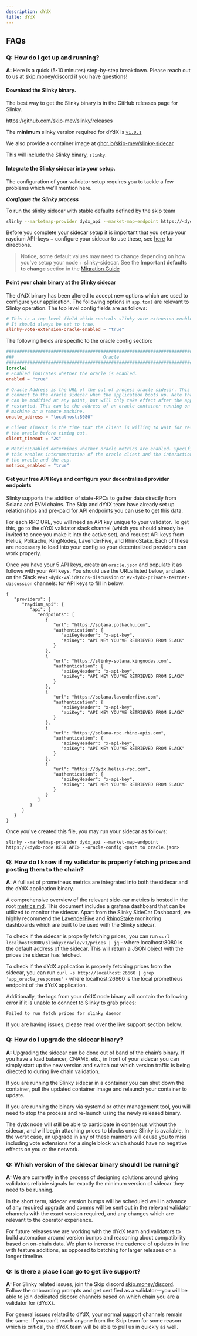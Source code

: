 ```yaml
---
description: dYdX
title: dYdX
---
```


## FAQs

### **Q: How do I get up and running?**

**A:** Here is a quick (5-10 minutes) step-by-step breakdown. Please reach out to us at [skip.money/discord](http://skip.money/discord) if you have questions!

#### **Download the Slinky binary.**

The best way to get the Slinky binary is in the GitHub releases page for Slinky.

https://github.com/skip-mev/slinky/releases

The **minimum** slinky version required for dYdX is [`v1.0.1`](https://github.com/skip-mev/slinky/releases/tag/v1.0.1)

We also provide a container image at [ghcr.io/skip-mev/slinky-sidecar](https://github.com/skip-mev/slinky/pkgs/container/slinky-sidecar/230279145?tag=v1.0.1)

This will include the Slinky binary, `slinky`.

#### **Integrate the Slinky sidecar into your setup.**

The configuration of your validator setup requires you to tackle a few problems which we’ll mention here.

**_Configure the Slinky process_**

To run the slinky sidecar with stable defaults defined by the skip team

```bash
slinky --marketmap-provider dydx_api --market-map-endpoint https://<dydx-node REST API endpoint>
```

Before you complete your sidecar setup it is important that you setup your raydium API-keys + configure your sidecar to use these, see [here](#get-your-free-api-keys-and-configure-your-decentralized-provider-endpoints) for directions.

> Notice, some default values may need to change depending on how you've setup your node + slinky-sidecar. See the **Important defaults to change** section in the [Migration Guide](../validator/5-migration-guide.md#important-defaults-to-change)

#### **Point your chain binary at the Slinky sidecar**

The dYdX binary has been altered to accept new options which are used to configure your application. The following options in `app.toml` are relevant to Slinky operation.
The top level config fields are as follows:

```toml
# This is a top level field which controls slinky vote extension enablement.
# It should always be set to true.
slinky-vote-extension-oracle-enabled = "true"
```

The following fields are specific to the oracle config section:

```toml
###############################################################################
###                                  Oracle                                 ###
###############################################################################
[oracle]
# Enabled indicates whether the oracle is enabled.
enabled = "true"

# Oracle Address is the URL of the out of process oracle sidecar. This is used to
# connect to the oracle sidecar when the application boots up. Note that the address
# can be modified at any point, but will only take effect after the application is
# restarted. This can be the address of an oracle container running on the same
# machine or a remote machine.
oracle_address = "localhost:8080"

# Client Timeout is the time that the client is willing to wait for responses from
# the oracle before timing out.
client_timeout = "2s"

# MetricsEnabled determines whether oracle metrics are enabled. Specifically
# this enables intsrumentation of the oracle client and the interaction between
# the oracle and the app.
metrics_enabled = "true"
```

#### **Get your free API Keys and configure your decentralized provider endpoints**

Slinky supports the addition of state-RPCs to gather data directly from Solana and EVM chains. The Skip and dYdX
team have already set up relationships and pre-paid for API endpoints you can use to get this data.

For each RPC URL, you will need an API key unique to your validator. To get this, go to the dYdX validator slack channel
(which you should already be invited to once you make it into the active set), and request API keys from Helius, Polkachu,
KingNodes, LavenderFive, and RhinoStake. Each of these are necessary to load into your config so your decentralized providers
can work properly.

Once you have your 5 API keys, create an `oracle.json` and populate it as follows with your API keys. You should use the URLs listed below, and ask on the Slack `#ext-dydx-validators-discussion` or `#v-dydx-private-testnet-discussion` channels:
for API keys to fill in below.

```
{
   "providers": {
      "raydium_api": {
         "api": {
            "endpoints": [
               {
                  "url": "https://solana.polkachu.com",
                  "authentication": {
                     "apiKeyHeader": "x-api-key",
                     "apiKey": "API KEY YOU'VE RETRIEVED FROM SLACK"
                  }
               },
               {
                  "url": "https://slinky-solana.kingnodes.com",
                  "authentication": {
                     "apiKeyHeader": "x-api-key",
                     "apiKey": "API KEY YOU'VE RETRIEVED FROM SLACK"
                  }
               },
               {
                  "url": "https://solana.lavenderfive.com",
                  "authentication": {
                     "apiKeyHeader": "x-api-key",
                     "apiKey": "API KEY YOU'VE RETRIEVED FROM SLACK"
                  }
               },
               {
                  "url": "https://solana-rpc.rhino-apis.com",
                  "authentication": {
                     "apiKeyHeader": "x-api-key",
                     "apiKey": "API KEY YOU'VE RETRIEVED FROM SLACK"
                  }
               },
               {
                  "url": "https://dydx.helius-rpc.com",
                  "authentication": {
                     "apiKeyHeader": "x-api-key",
                     "apiKey": "API KEY YOU'VE RETRIEVED FROM SLACK"
                  }
               }
            ]
         }
      }
   }
}
```

Once you've created this file, you may run your sidecar as follows:

```
slinky --marketmap-provider dydx_api --market-map-endpoint https://<dydx-node REST API> --oracle-config <path to oracle.json>
```

### **Q: How do I know if my validator is properly fetching prices and posting them to the chain?**

**A:** A full set of prometheus metrics are integrated into both the sidecar and the dYdX application binary.

A comprehensive overview of the relevant side-car metrics is hosted in the root [metrics.md](https://github.com/skip-mev/slinky/blob/main/metrics.md). This document includes a grafana dashboard that can be utilized to monitor the sidecar. Apart from the Slinky SideCar Dashboard, we highly recommend the [LavenderFive](https://github.com/LavenderFive/slinky-monitoring) and [RhinoStake](https://github.com/RhinoStake/slinky_monitoring_dashboard) monitoring dashboards which are built to be used with the Slinky sidecar.

To check if the sidecar is properly fetching prices, you can run `curl localhost:8080/slinky/oracle/v1/prices | jq` - where localhost:8080 is the default address of the sidecar. This will return a JSON object with the prices the sidecar has fetched.

To check if the dYdX application is properly fetching prices from the sidecar, you can run `curl -s http://localhost:26660 | grep 'app_oracle_responses'` - where localhost:26660 is the local prometheus endpoint of the dYdX application.

Additionally, the logs from your dYdX node binary will contain the following error if it is unable to connect to Slinky to grab prices:

`Failed to run fetch prices for slinky daemon`

If you are having issues, please read over the live support section below.

### **Q: How do I upgrade the sidecar binary?**

**A:** Upgrading the sidecar can be done out of band of the chain’s binary. If you have a load balancer, CNAME, etc., in front of your sidecar you can simply start up the new version and switch out which version traffic is being directed to during live chain validation.

If you are running the Slinky sidecar in a container you can shut down the container, pull the updated container image and relaunch your container to update.

If you are running the binary via systemd or other management tool, you will need to stop the process and re-launch using the newly released binary.

The dydx node will still be able to participate in consensus without the sidecar, and will begin attaching prices to blocks once Slinky is available. In the worst case, an upgrade in any of these manners will cause you to miss including vote extensions for a single block which should have no negative effects on you or the network.

### **Q: Which version of the sidecar binary should I be running?**

**A:** We are currently in the process of designing solutions around giving validators reliable signals for exactly the minimum version of sidecar they need to be running.

In the short term, sidecar version bumps will be scheduled well in advance of any required upgrade and comms will be sent out in the relevant validator channels with the exact version required, and any changes which are relevant to the operator experience.

For future releases we are working with the dYdX team and validators to build automation around version bumps and reasoning about compatibility based on on-chain data. We plan to increase the cadence of updates in line with feature additions, as opposed to batching for larger releases on a longer timeline.

### **Q: Is there a place I can go to get live support?**

**A:** For Slinky related issues, join the Skip discord [skip.money/discord](http://skip.money/discord). Follow the onboarding prompts and get certified as a validator—you will be able to join dedicated discord channels based on which chain you are a validator for (dYdX).

For general issues related to dYdX, your normal support channels remain the same. If you can’t reach anyone from the Skip team for some reason which is critical, the dYdX team will be able to pull us in quickly as well.
